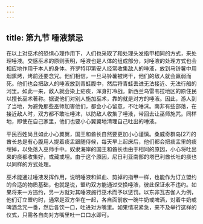 ```yaml
---
---
---
```

title: 第九节 唾液禁忌
---




在以上对巫术的恐惧心理作用下，人们也采取了和处理头发指甲相同的方式，来处理唾液。交感巫术的原则表明，唾液也是人体的组成部分，对唾液的处理方式也会相应地作用于本人的身体。齐罗特印第安人经常收集敌人的唾液，放到马铃薯中用烟熏烤，烤前还要念咒。他们相信，一旦马铃薯被烤干，他们的敌人就会羸弱而死。他们也会把敌人的唾液放到青蛙腹中，然后将青蛙丢进无法接近、无法行船的河里。如此一来，敌人就会染上疟疾，浑身打冷战。新西兰乌雷韦拉地区的原住民以擅长巫术著称。据说他们对别人施加巫术，靠的就是对方的唾液。因此，游人到了当地，为避免那些巫师加害他们，都会小心留意，不吐唾沫。南非有些部落，在接近敌人时，双方都不敢吐唾沫，以防敌人收集了唾液，带回去让巫师施咒。同样地，即使在自己家里，他们也要小心翼翼地清理自己吐出的唾液。

平民百姓尚且如此小心翼翼，国王和酋长自然要更加小心谨慎。桑威奇群岛[27]的酋长总是有心腹用人提着痰盂跟随侍候，每天早上起床后，他们都会把痰盂里的痰埋掉，以免落入巫师手中。奴隶海岸的国王和酋长也由于相同的原因，小心将吐出来的痰都收集好，或藏或埋。由于这个原因，尼日利亚南部的塔巴利酋长吐的痰也以同样的方式处理。

巫术能通过唾液发挥作用，说明唾液和鲜血、剪掉的指甲一样，也能作为订立盟约的合适的物质基础，也就是说，盟约双方能通过交换唾液，彼此保证永不违约。如果将来一方违约，另一方就对其唾液施行巫术而予以惩罚。以东非瓦吉伽人为例，他们订立盟约时，通常是双方坐在一起，各自面前放一碗牛奶或啤酒，对着牛奶或啤酒念咒一番，然后各饮一口，吐进对方嘴里。如果情况紧急，来不及举行这样的仪式，只需各自向对方嘴里吐一口口水即可。